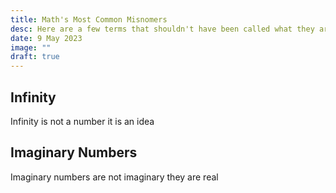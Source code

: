 ```yaml
---
title: Math's Most Common Misnomers
desc: Here are a few terms that shouldn't have been called what they are called. And a few that are poorly understood.
date: 9 May 2023
image: ""
draft: true
---
```


## Infinity
Infinity is not a number it is an idea

## Imaginary Numbers
Imaginary numbers are not imaginary they are real
